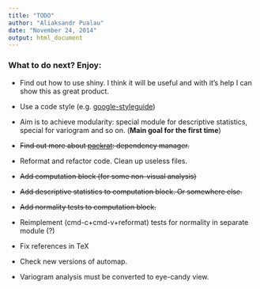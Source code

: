 ```yaml
---
title: "TODO"
author: "Aliaksandr Pualau"
date: "November 24, 2014"
output: html_document
---
```


### What to do next? Enjoy:

* Find out how to use shiny. I think it will be useful and with it's help I can show this as great product.

* Use a code style (e.g. [google-styleguide](https://google-styleguide.googlecode.com/svn/trunk/Rguide.xml))

* Aim is to achieve modularity: special module for descriptive statistics, special for variogram and so on. (__Main goal for the first time__)

* ~~Find out more about [packrat](http://rstudio.github.io/packrat): dependency manager.~~

* Reformat and refactor code. Clean up useless files.

* ~~Add computation block (for some non-visual analysis)~~

* ~~Add descriptive statistics to computation block. Or somewhere else.~~

* ~~Add normality tests to computation block.~~

* Reimplement (cmd-c+cmd-v+reformat) tests for normality in separate module (?)

* Fix references in TeX

* Check new versions of automap.

* Variogram analysis must be converted to eye-candy view.